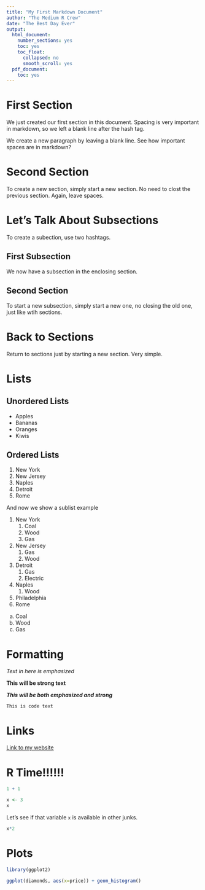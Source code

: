 ```yaml
---
title: "My First Markdown Document"
author: "The Medium R Crew"
date: "The Best Day Ever"
output:
  html_document:
    number_sections: yes
    toc: yes
    toc_float:
      collapsed: no
      smooth_scroll: yes
  pdf_document:
    toc: yes
---
```


# First Section

We just created our first section in this document. Spacing is very important in markdown, so we left a blank line after the hash tag.

We create a new paragraph by leaving a blank line. See how important spaces are in markdown?

# Second Section

To create a new section, simply start a new section. No need to clost the previous section. Again, leave spaces.

# Let's Talk About Subsections

To create a subection, use two hashtags.

## First Subsection

We now have a subsection in the enclosing section.

## Second Section

To start a new subsection, simply start a new one, no closing the old one, just like wtih sections.

# Back to Sections

Return to sections just by starting a new section. Very simple.

# Lists

## Unordered Lists

- Apples
- Bananas
- Oranges
- Kiwis

## Ordered Lists

1. New York
1. New Jersey
1. Naples
1. Detroit
1. Rome

And now we show a sublist example

1. New York
    1. Coal
    1. Wood
    1. Gas
1. New Jersey
    1. Gas
    1. Wood
1. Detroit
    1. Gas
    1. Electric
1. Naples
    1. Wood
1. Philadelphia
1. Rome

a. Coal
a. Wood
a. Gas

# Formatting

_Text in here is emphasized_

__This will be strong text__

___This will be both emphasized and strong___

`This is code text`

# Links

[Link to my website](http://www.jaredlander.com)

# R Time!!!!!!

```r
1 + 1
```

```r
x <- 3
x
```

Let's see if that variable `x` is available in other junks.

```r
x*2
```

# Plots

```r
library(ggplot2)

ggplot(diamonds, aes(x=price)) + geom_histogram()
```

